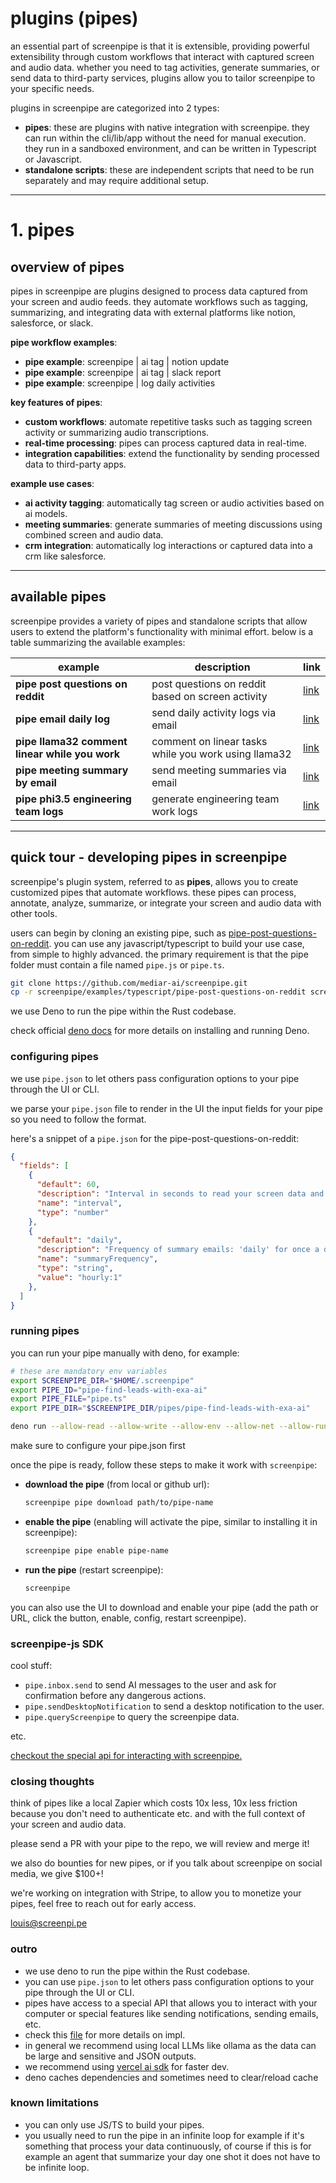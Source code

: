 
# plugins (pipes)

<MotionDiv>
  an essential part of screenpipe is that it is extensible, providing powerful extensibility through custom workflows that interact with captured screen and audio data. whether you need to tag activities, generate summaries, or send data to third-party services, plugins allow you to tailor screenpipe to your specific needs.

  plugins in screenpipe are categorized into 2 types:

  - **pipes**: these are plugins with native integration with screenpipe. they can run within the cli/lib/app without the need for manual execution. they run in a sandboxed environment, and can be written in Typescript or Javascript.
  - **standalone scripts**: these are independent scripts that need to be run separately and may require additional setup.
</MotionDiv>

---

# 1. pipes
## overview of pipes

<MotionDiv delay={0.3}>
  pipes in screenpipe are plugins designed to process data captured from your screen and audio feeds. they automate workflows such as tagging, summarizing, and integrating data with external platforms like notion, salesforce, or slack.

  **pipe workflow examples**:
  - **pipe example**: screenpipe | ai tag | notion update
  - **pipe example**: screenpipe | ai tag | slack report
  - **pipe example**: screenpipe | log daily activities

  **key features of pipes**:
  - **custom workflows**: automate repetitive tasks such as tagging screen activity or summarizing audio transcriptions.
  - **real-time processing**: pipes can process captured data in real-time.
  - **integration capabilities**: extend the functionality by sending processed data to third-party apps.

  **example use cases**:
  - **ai activity tagging**: automatically tag screen or audio activities based on ai models.
  - **meeting summaries**: generate summaries of meeting discussions using combined screen and audio data.
  - **crm integration**: automatically log interactions or captured data into a crm like salesforce.

</MotionDiv>

---

## available pipes

<MotionDiv delay={0.5}>
  screenpipe provides a variety of pipes and standalone scripts that allow users to extend the platform's functionality with minimal effort. below is a table summarizing the available examples:

| **example**                          | **description**                                  | **link**                          |
| ------------------------------------ | ------------------------------------------------ | --------------------------------- |
| **pipe post questions on reddit**    | post questions on reddit based on screen activity           | [link](https://github.com/mediar-ai/screenpipe/tree/main/examples/typescript/pipe-post-questions-on-reddit)                         |
| **pipe email daily log**             | send daily activity logs via email               | [link](https://github.com/mediar-ai/screenpipe/tree/main/examples/typescript/pipe-email-daily-log)                         |
| **pipe llama32 comment linear while you work** | comment on linear tasks while you work using llama32 | [link](https://github.com/mediar-ai/screenpipe/tree/main/examples/typescript/pipe-llama32-comment-linear-while-you-work)                         |
| **pipe meeting summary by email**    | send meeting summaries via email                 | [link](https://github.com/mediar-ai/screenpipe/tree/main/examples/typescript/pipe-meeting-summary-by-email)                         |
| **pipe phi3.5 engineering team logs**| generate engineering team work logs              | [link](https://github.com/mediar-ai/screenpipe/tree/main/examples/typescript/pipe-phi3.5-engineering-team-logs)                         |

</MotionDiv>

---

## quick tour - developing pipes in screenpipe
<MotionDiv delay={0.7}>

screenpipe's plugin system, referred to as **pipes**, allows you to create customized pipes that automate workflows. these pipes can process, annotate, analyze, summarize, or integrate your screen and audio data with other tools.

users can begin by cloning an existing pipe, such as [pipe-post-questions-on-reddit](https://github.com/mediar-ai/screenpipe/tree/main/examples/typescript/pipe-post-questions-on-reddit). you can use any javascript/typescript to build your use case, from simple to highly advanced. the primary requirement is that the pipe folder must contain a file named `pipe.js` or `pipe.ts`. 

```bash 
git clone https://github.com/mediar-ai/screenpipe.git
cp -r screenpipe/examples/typescript/pipe-post-questions-on-reddit screenpipe/examples/typescript/my-pipe
```

we use Deno to run the pipe within the Rust codebase.

check official [deno docs](https://deno.com/manual/basics) for more details on installing and running Deno.

### configuring pipes

we use `pipe.json` to let others pass configuration options to your pipe through the UI or CLI.

we parse your `pipe.json` file to render in the UI the input fields for your pipe so you need to follow the format. 

here's a snippet of a `pipe.json` for the pipe-post-questions-on-reddit:

```json 
{
  "fields": [
    {
      "default": 60,
      "description": "Interval in seconds to read your screen data and extract structured logs (will be used to summarize and send an email). Increase this value if using audio.",
      "name": "interval",
      "type": "number"
    },
    {
      "default": "daily",
      "description": "Frequency of summary emails: 'daily' for once a day at emailTime, or 'hourly:X' for every X hours (e.g., 'hourly:4' for every 4 hours)",
      "name": "summaryFrequency",
      "type": "string",
      "value": "hourly:1"
    },
  ]
}
```


### running pipes

you can run your pipe manually with deno, for example:

```bash
# these are mandatory env variables
export SCREENPIPE_DIR="$HOME/.screenpipe"
export PIPE_ID="pipe-find-leads-with-exa-ai"
export PIPE_FILE="pipe.ts"
export PIPE_DIR="$SCREENPIPE_DIR/pipes/pipe-find-leads-with-exa-ai"

deno run --allow-read --allow-write --allow-env --allow-net --allow-run --allow-sys examples/typescript/pipe-find-leads-with-exa-ai/pipe.ts
```

make sure to configure your pipe.json first

once the pipe is ready, follow these steps to make it work with `screenpipe`:

- **download the pipe** (from local or github url):
  ```bash
  screenpipe pipe download path/to/pipe-name
  ```

- **enable the pipe** (enabling will activate the pipe, similar to installing it in screenpipe):
  ```bash
  screenpipe pipe enable pipe-name
  ```

- **run the pipe** (restart screenpipe):
  ```bash
  screenpipe
  ```

you can also use the UI to download and enable your pipe (add the path or URL, click the button, enable, config, restart screenpipe).

### screenpipe-js SDK 

cool stuff:
- `pipe.inbox.send` to send AI messages to the user and ask for confirmation before any dangerous actions.
- `pipe.sendDesktopNotification` to send a desktop notification to the user.
- `pipe.queryScreenpipe` to query the screenpipe data.

etc.

[checkout the special api for interacting with screenpipe.](https://github.com/mediar-ai/screenpipe/blob/main/screenpipe-js/main.ts)


### closing thoughts

think of pipes like a local Zapier which costs 10x less, 10x less friction because you don't need to authenticate etc. 
and with the full context of your screen and audio data.

please send a PR with your pipe to the repo, we will review and merge it!

we also do bounties for new pipes, or if you talk about screenpipe on social media, we give $100+!

we're working on integration with Stripe, to allow you to monetize your pipes, feel free to reach out for early access.

[louis@screenpi.pe](mailto:louis@screenpi.pe)

### outro 

- we use deno to run the pipe within the Rust codebase.
- you can use `pipe.json` to let others pass configuration options to your pipe through the UI or CLI.
- pipes have access to a special API that allows you to interact with your computer or special features like sending notifications, sending emails, etc.
- check this [file](https://github.com/mediar-ai/screenpipe/blob/main/screenpipe-core/src/pipes.rs) for more details on impl.
- in general we recommend using local LLMs like ollama as the data can be large and sensitive and JSON outputs.
- we recommend using [vercel ai sdk](https://github.com/vercel/ai) for faster dev.
- deno caches dependencies and sometimes need to clear/reload cache

### known limitations

- you can only use JS/TS to build your pipes.
- you usually need to run the pipe in an infinite loop for example if it's something that process your data continuously, of course if this is for example an agent that summarize your day one shot it does not have to be infinite loop.


</MotionDiv>
